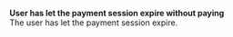   
<Card title="001034" href="/errors/codes/001034">  

 **User has let the payment session expire without paying**  
 The user has let the payment session expire.  

</Card>